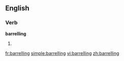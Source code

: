 ==English==

===Verb===
'''barrelling'''

# {{present participle of|[[barrel]]}}

[[fr:barrelling]]
[[simple:barrelling]]
[[vi:barrelling]]
[[zh:barrelling]]